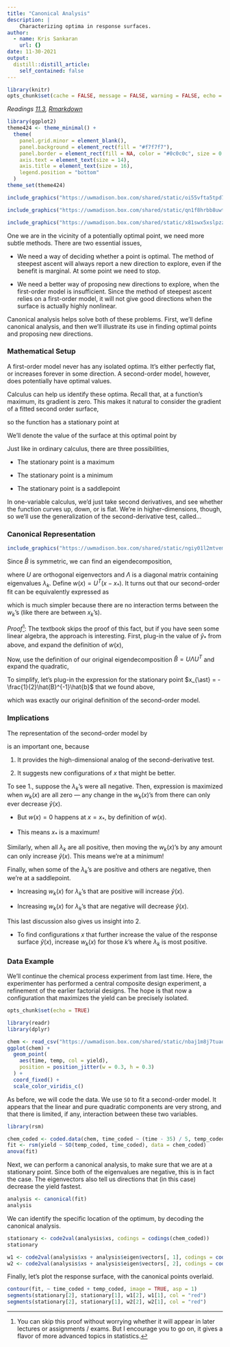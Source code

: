 ```yaml
---
title: "Canonical Analysis"
description: |
    Characterizing optima in response surfaces.  
author:
  - name: Kris Sankaran
    url: {}
date: 11-30-2021
output:
  distill::distill_article:
    self_contained: false
---
```


```r
library(knitr)
opts_chunk$set(cache = FALSE, message = FALSE, warning = FALSE, echo = FALSE)
```

_Readings [11.3](https://www.wiley.com/en-us/Design+and+Analysis+of+Experiments%2C+10th+Edition-p-9781119492443#content-section), [Rmarkdown](https://github.com/krisrs1128/stat424_f21/blob/main/_posts/2021-08-17-week12-3/week12-3.Rmd)_

```r
library(ggplot2)
theme424 <- theme_minimal() + 
  theme(
    panel.grid.minor = element_blank(),
    panel.background = element_rect(fill = "#f7f7f7"),
    panel.border = element_rect(fill = NA, color = "#0c0c0c", size = 0.6),
    axis.text = element_text(size = 14),
    axis.title = element_text(size = 16),
    legend.position = "bottom"
  )
theme_set(theme424)
```

```r
include_graphics("https://uwmadison.box.com/shared/static/oi55vfta5tpd7foy8ur3lzt6gq5fkjfn.png")
```

```r
include_graphics("https://uwmadison.box.com/shared/static/qn1f8hrbb8uwtbflv02axa817m6tcmb7.png")
```

```r
include_graphics("https://uwmadison.box.com/shared/static/x81swx5xslpzziywsupkuwpkyfggagis.png")
```

One we are in the vicinity of a potentially optimal point, we need more subtle
methods. There are two essential issues,

* We need a way of deciding whether a point is optimal. The method of steepest
ascent will always report a new direction to explore, even if the benefit is
marginal. At some point we need to stop.

* We need a better way of proposing new directions to explore, when the
first-order model is insufficient. Since the method of steepest ascent relies on
a first-order model, it will not give good directions when the surface is
actually highly nonlinear.

Canonical analysis helps solve both of these problems. First, we’ll define
canonical analysis, and then we’ll illustrate its use in finding optimal points
and proposing new directions.

### Mathematical Setup
A first-order model never has any isolated optima. It’s either perfectly flat,
or increases forever in some direction. A second-order model, however, does
potentially have optimal values.

Calculus can help us identify these optima. Recall that, at a function’s
maximum, its gradient is zero. This makes it natural to consider the gradient of
a fitted second order surface,
\begin{align*}
\nabla_{x}\hat{y}\left(x\right) &= \nabla_{x}\left[x^{T}\hat{b} + x^{T}\hat{B}x\right] \\
&= \hat{b} + 2\hat{B}x
\end{align*}

so the function has a stationary point at
\begin{align*}
x_{\ast} &= -\frac{1}{2}\hat{B}^{-1}\hat{b}.
\end{align*}

We’ll denote the value of the surface at this optimal point by
\begin{align*}
\hat{y}_{\ast} &= \hat{b}^{T}x + x^{T}\hat{B}\hat{x} \\
&= -\frac{1}{2}\hat{b}^{T}\hat{B}^{-1}\hat{b} + \frac{1}{4}\hat{b}^{T} \hat{B}^{-1} \hat{B} \hat{B}^{-1} \hat{b} \\
&= -\frac{1}{4}\hat{b}^{T}\hat{B}^{-1}\hat{b}
\end{align*}

Just like in ordinary calculus, there are three possibilities,

* The stationary point is a maximum

* The stationary point is a minimum

* The stationary point is a saddlepoint

In one-variable calculus, we’d just take second derivatives, and see whether the
function curves up, down, or is flat. We’re in higher-dimensions, though, so
we’ll use the generalization of the second-derivative test, called...

### Canonical Representation
```r
include_graphics("https://uwmadison.box.com/shared/static/ngiy01l2mtvem1o9e6diwawhypgf3jst.png")
```

Since $\hat{B}$ is symmetric, we can find an eigendecomposition,
\begin{align*}
\hat{B} &= U \Lambda U^{T},
\end{align*}

where $U$ are orthogonal eigenvectors and $\Lambda$ is a diagonal matrix
containing eigenvalues $\lambda_{k}$. Define $w\left(x\right) = U^{T}\left(x -
x_{\ast}\right)$. It turns out that our second-order fit can be equivalently
expressed as
\begin{align*}
\hat{y}\left(x\right) &= \hat{y}_{\ast} + w^T\left(x\right)\Lambda w\left(x\right) \\
&= \hat{y}_{\ast} + \sum_{k = 1}^{K} \lambda_{k}w^{2}_{k}\left(x\right)
\end{align*}

which is much simpler because there are no interaction terms between the
$w_{k}$’s (like there are between $x_{k}$’s).


_Proof_^[You can skip this proof without worrying whether it will appear in later lectures or assignments / exams. But I encourage you to go on, it gives a flavor of more advanced topics in statistics.]: The textbook skips the proof of this fact, but if you have seen some
linear algebra, the approach is interesting. First, plug-in the value of
$\hat{y}_{\ast}$ from above, and expand the definition of $w\left(x\right)$,
\begin{align*}
\hat{y}\left(x\right) &= \hat{y}_{\ast} + w^{T}\left(x\right) \Lambda w\left(x\right) \\
&= -\frac{1}{4}\hat{b}^{T}\hat{B}\hat{b} + \left(x - x_{\ast}\right)^{T}U\Lambda U^{T} \left(x - x_{\ast}\right).
\end{align*}

Now, use the definition of our original eigendecomposition $\hat{B} = U \Lambda
U^{T}$ and expand the quadratic,
\begin{align*}
\hat{y}\left(x\right) &= -\frac{1}{4}\hat{b}^{T}\hat{B}\hat{b} + \left(x - x_{\ast}\right)^{T}\hat{B}\left(x - x_{\ast}\right) \\
&= -\frac{1}{4}\hat{b}^{T}\hat{B}\hat{b} + x^{T}\hat{B}x - 2x^{T}\hat{B}x_{\ast} + x^{T}_{\ast}\hat{B}x_{\ast}.
\end{align*}

To simplify, let’s plug-in the expression for the stationary point $x_{\ast} =
-\frac{1}{2}\hat{B}^{-1}\hat{b}$ that we found above,
\begin{align*}
\hat{y}\left(x\right) &= -\frac{1}{4}\hat{b}^{T}\hat{B}\hat{b} + x^{T}\hat{B}x + x^{T}\hat{B}\hat{B}^{-1}\hat{b} + \frac{1}{4}\hat{b}^{T}\hat{B}^{-1}\hat{B}\hat{B}^{-1}\hat{b} \\
&= \hat{b}^{T}x + x^{T}\hat{B}x
\end{align*}

which was exactly our original definition of the second-order model.

### Implications

The representation of the second-order model by
\begin{align}
\label{eq:canonical}
\hat{y}\left(x\right) &= \hat{y}_{\ast} + \sum_{k = 1}^{K} \lambda_{k}w^{2}_{k}\left(x\right)
\end{align}

is an important one, because

1. It provides the high-dimensional analog of the second-derivative test.

2. It suggests new configurations of $x$ that might be better.

To see 1., suppose the $\lambda_{k}$’s were all negative. Then, expression
\ref{eq:canonical} is maximized when $w_{k}\left(x\right)$ are all zero — any
change in the $w_{k}\left(x\right)$’s from there can only ever decrease
$\hat{y}\left(x\right)$.

* But $w\left(x\right) = 0$ happens at $x = x_{\ast}$, by definition of
$w\left(x\right)$.

* This means $x_{\ast}$ is a maximum!

Similarly, when all $\lambda_{k}$ are all positive, then moving the
$w_{k}\left(x\right)$’s by any amount can only increase $\hat{y}\left(x\right)$.
This means we’re at a minimum!

Finally, when some of the $\lambda_{k}$’s are positive and others are negative,
then we’re at a saddlepoint.

* Increasing $w_{k}\left(x\right)$ for $\lambda_{k}$’s that are positive will increase $\hat{y}\left(x\right)$.

* Increasing $w_{k}\left(x\right)$ for $\lambda_{k}$’s that are negative will decrease $\hat{y}\left(x\right)$.

This last discussion also gives us insight into 2.

* To find configurations $x$ that further increase the value of the response
surface  $\hat{y}\left(x\right)$, increase $w_{k}\left(x\right)$ for those $k$’s
where $\lambda_{k}$ is most positive.

### Data Example

We'll continue the chemical process experiment from last time. Here, the
experimenter has performed a central composite design experiment, a refinement
of the earlier factorial designs. The hope is that now a configuration that
maximizes the yield can be precisely isolated.

```r
opts_chunk$set(echo = TRUE)
```

```r
library(readr)
library(dplyr)

chem <- read_csv("https://uwmadison.box.com/shared/static/nbaj1m8j7tuaqmznjlrsgbzyhp9k61i8.csv")
ggplot(chem) +
  geom_point(
    aes(time, temp, col = yield),
    position = position_jitter(w = 0.3, h = 0.3)
  ) +
  coord_fixed() +
  scale_color_viridis_c()
```
As before, we will code the data. We use `SO` to fit a second-order model. It
appears that the linear and pure quadratic components are very strong, and that
there is limited, if any, interaction between these two variables.

```r
library(rsm)

chem_coded <- coded.data(chem, time_coded ~ (time - 35) / 5, temp_coded ~ (temp - 155) / 5)
fit <- rsm(yield ~ SO(temp_coded, time_coded), data = chem_coded)
anova(fit)
```
Next, we can perform a canonical analysis, to make sure that we are at a
stationary point. Since both of the eigenvalues are negative, this is in fact
the case. The eigenvectors also tell us directions that (in this case) decrease
the yield fastest.

```r
analysis <- canonical(fit)
analysis
```

We can identify the specific location of the optimum, by decoding the canonical
analysis.

```r
stationary <- code2val(analysis$xs, codings = codings(chem_coded))
stationary
```


```r
w1 <- code2val(analysis$xs + analysis$eigen$vectors[, 1], codings = codings(chem_coded))
w2 <- code2val(analysis$xs + analysis$eigen$vectors[, 2], codings = codings(chem_coded))
```

Finally, let's plot the response surface, with the canonical points overlaid.

```r
contour(fit, ~ time_coded + temp_coded, image = TRUE, asp = 1)
segments(stationary[2], stationary[1], w1[2], w1[1], col = "red")
segments(stationary[2], stationary[1], w2[2], w2[1], col = "red")
```